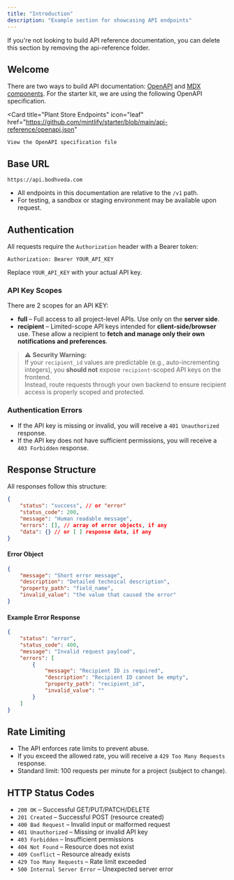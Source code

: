 ```yaml
---
title: "Introduction"
description: "Example section for showcasing API endpoints"
---
```


<Note>
    If you're not looking to build API reference documentation, you can delete
    this section by removing the api-reference folder.
</Note>

## Welcome

There are two ways to build API documentation: [OpenAPI](https://mintlify.com/docs/api-playground/openapi/setup) and [MDX components](https://mintlify.com/docs/api-playground/mdx/configuration). For the starter kit, we are using the following OpenAPI specification.

<Card
    title="Plant Store Endpoints"
    icon="leaf"
    href="https://github.com/mintlify/starter/blob/main/api-reference/openapi.json"
>
    View the OpenAPI specification file
</Card>

## Base URL

```
https://api.bodhveda.com
```

-   All endpoints in this documentation are relative to the `/v1` path.
-   For testing, a sandbox or staging environment may be available upon request.

## Authentication

All requests require the `Authorization` header with a Bearer token:

```
Authorization: Bearer YOUR_API_KEY
```

Replace `YOUR_API_KEY` with your actual API key.

### API Key Scopes

There are 2 scopes for an API KEY:

-   **full** – Full access to all project-level APIs. Use only on the **server side**.
-   **recipient** – Limited-scope API keys intended for **client-side/browser** use. These allow a recipient to **fetch and manage only their own notifications and preferences**.

> ⚠️ **Security Warning:**  
> If your `recipient_id` values are predictable (e.g., auto-incrementing integers), you **should not** expose `recipient`-scoped API keys on the frontend.  
> Instead, route requests through your own backend to ensure recipient access is properly scoped and protected.

### Authentication Errors

-   If the API key is missing or invalid, you will receive a `401 Unauthorized` response.
-   If the API key does not have sufficient permissions, you will receive a `403 Forbidden` response.

## Response Structure

All responses follow this structure:

```json
{
    "status": "success", // or "error"
    "status_code": 200,
    "message": "Human readable message",
    "errors": [], // array of error objects, if any
    "data": {} // or [ ] response data, if any
}
```

#### Error Object

```json
{
    "message": "Short error message",
    "description": "Detailed technical description",
    "property_path": "field_name",
    "invalid_value": "the value that caused the error"
}
```

#### Example Error Response

```json
{
    "status": "error",
    "status_code": 400,
    "message": "Invalid request payload",
    "errors": [
        {
            "message": "Recipient ID is required",
            "description": "Recipient ID cannot be empty",
            "property_path": "recipient_id",
            "invalid_value": ""
        }
    ]
}
```

## Rate Limiting

-   The API enforces rate limits to prevent abuse.
-   If you exceed the allowed rate, you will receive a `429 Too Many Requests` response.
-   Standard limit: 100 requests per minute for a project (subject to change).

## HTTP Status Codes

-   `200 OK` – Successful GET/PUT/PATCH/DELETE
-   `201 Created` – Successful POST (resource created)
-   `400 Bad Request` – Invalid input or malformed request
-   `401 Unauthorized` – Missing or invalid API key
-   `403 Forbidden` – Insufficient permissions
-   `404 Not Found` – Resource does not exist
-   `409 Conflict` – Resource already exists
-   `429 Too Many Requests` – Rate limit exceeded
-   `500 Internal Server Error` – Unexpected server error

